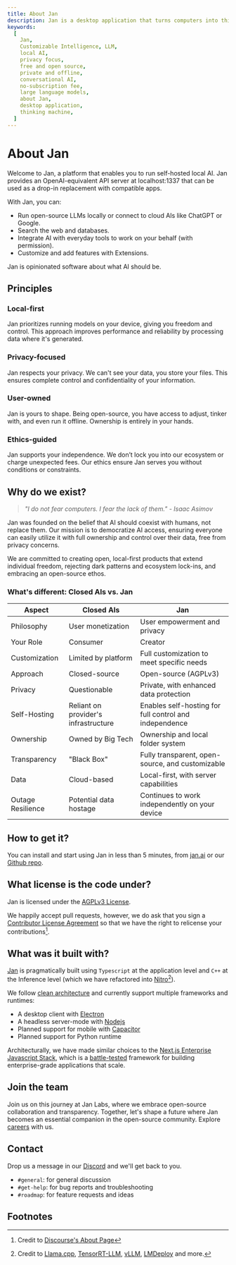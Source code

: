 ```yaml
---
title: About Jan
description: Jan is a desktop application that turns computers into thinking machines.
keywords:
  [
    Jan,
    Customizable Intelligence, LLM,
    local AI,
    privacy focus,
    free and open source,
    private and offline,
    conversational AI,
    no-subscription fee,
    large language models,
    about Jan,
    desktop application,
    thinking machine,
  ]
---
```



# About Jan

Welcome to Jan, a platform that enables you to run self-hosted local AI. Jan provides an OpenAI-equivalent API server at localhost:1337 that can be used as a drop-in replacement with compatible apps.

With Jan, you can:

- Run open-source LLMs locally or connect to cloud AIs like ChatGPT or Google.
- Search the web and databases.
- Integrate AI with everyday tools to work on your behalf (with permission).
- Customize and add features with Extensions.

Jan is opinionated software about what AI should be.
## Principles

### Local-first

Jan prioritizes running models on your device, giving you freedom and control. This approach improves performance and reliability by processing data where it's generated.

### Privacy-focused

Jan respects your privacy. We can't see your data, you store your files. This ensures complete control and confidentiality of your information.

### User-owned

Jan is yours to shape. Being open-source, you have access to adjust, tinker with, and even run it offline. Ownership is entirely in your hands.

### Ethics-guided

Jan supports your independence. We don’t lock you into our ecosystem or charge unexpected fees. Our ethics ensure Jan serves you without conditions or constraints.

## Why do we exist?

> _"I do not fear computers. I fear the lack of them." - Isaac Asimov_

Jan was founded on the belief that AI should coexist with humans, not replace them. Our mission is to democratize AI access, ensuring everyone can easily utilize it with full ownership and control over their data, free from privacy concerns.

We are committed to creating open, local-first products that extend individual freedom, rejecting dark patterns and ecosystem lock-ins, and embracing an open-source ethos.


### What's different: Closed AIs vs. Jan

| Aspect               | Closed AIs                        | Jan                                         |
|----------------------|-----------------------------------|---------------------------------------------|
| Philosophy           | User monetization                 | User empowerment and privacy                |
| Your Role            | Consumer                          | Creator                                     |
| Customization        | Limited by platform               | Full customization to meet specific needs   |
| Approach             | Closed-source                     | Open-source (AGPLv3)                        |
| Privacy              | Questionable                      | Private, with enhanced data protection      |
| Self-Hosting         | Reliant on provider's infrastructure | Enables self-hosting for full control and independence |
| Ownership            | Owned by Big Tech                 | Ownership and local folder system           |
| Transparency         | "Black Box"                       | Fully transparent, open-source, and customizable |
| Data                 | Cloud-based                       | Local-first, with server capabilities       |
| Outage Resilience    | Potential data hostage            | Continues to work independently on your device |


## How to get it?

You can install and start using Jan in less than 5 minutes, from [jan.ai](https://jan.ai) or our [Github repo](https://github.com/janhq/jan).

## What license is the code under?

Jan is licensed under the [AGPLv3 License](https://github.com/janhq/jan/blob/main/LICENSE).

We happily accept pull requests, however, we do ask that you sign a [Contributor License Agreement](https://en.wikipedia.org/wiki/Contributor_License_Agreement) so that we have the right to relicense your contributions[^2].

## What was it built with?

[Jan](https://github.com/janhq/jan) is pragmatically built using `Typescript` at the application level and `C++` at the Inference level (which we have refactored into [Nitro](https://nitro.jan.ai)[^3]).

We follow [clean architecture](https://blog.cleancoder.com/uncle-bob/2012/08/13/the-clean-architecture.html) and currently support multiple frameworks and runtimes:

- A desktop client with [Electron](https://www.electronjs.org/)
- A headless server-mode with [Nodejs](https://nodejs.org/en)
- Planned support for mobile with [Capacitor](https://capacitorjs.com/)
- Planned support for Python runtime

Architecturally, we have made similar choices to the [Next.js Enterprise Javascript Stack](https://vercel.com/templates/next.js/nextjs-enterprise-boilerplate), which is a [battle-tested](https://nextjs.org/showcase/enterprise) framework for building enterprise-grade applications that scale.

## Join the team

Join us on this journey at Jan Labs, where we embrace open-source collaboration and transparency. Together, let's shape a future where Jan becomes an essential companion in the open-source community. Explore [careers](https://janai.bamboohr.com/careers) with us.

## Contact

Drop us a message in our [Discord](https://discord.gg/af6SaTdzpx) and we'll get back to you.

- `#general`: for general discussion
- `#get-help`: for bug reports and troubleshooting
- `#roadmap`: for feature requests and ideas

## Footnotes

[^1]: Credit to Obsidian's original website
[^2]: Credit to [Discourse's About Page](https://www.discourse.org/about)
[^3]: Credit to [Llama.cpp](https://github.com/ggerganov/llama.cpp), [TensorRT-LLM](https://github.com/NVIDIA/TensorRT-LLM), [vLLM](https://github.com/vllm-project/vllm), [LMDeploy](https://github.com/InternLM/lmdeploy) and more.